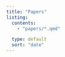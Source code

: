 ```yaml
---
title: "Papers"
listing:
  contents: 
    - "papers/*.qmd"

  type: default
  sort: "date"
---
```


